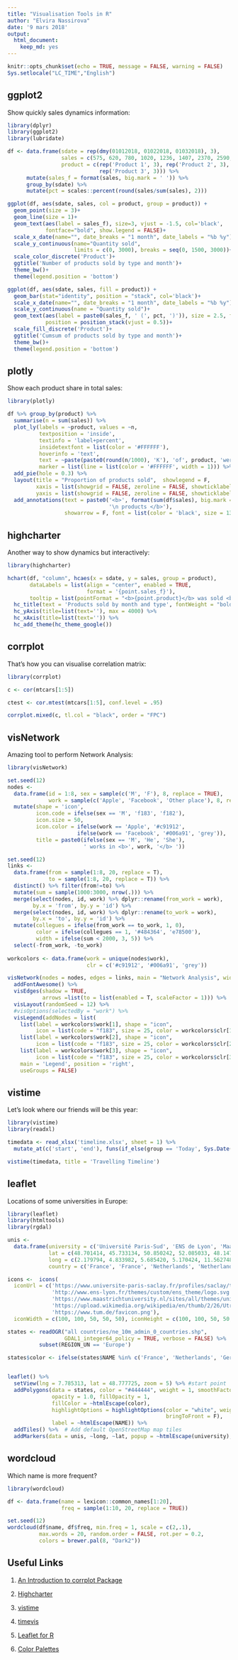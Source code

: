 ```yaml
---
title: "Visualisation Tools in R"
author: "Elvira Nassirova"
date: '9 mars 2018'
output: 
  html_document: 
    keep_md: yes
---
```


```r
knitr::opts_chunk$set(echo = TRUE, message = FALSE, warning = FALSE)
Sys.setlocale("LC_TIME","English")
```

## ggplot2

Show quickly sales dynamics information:

```r

library(dplyr)
library(ggplot2)
library(lubridate)

df <- data.frame(sdate = rep(dmy(01012018, 01022018, 01032018), 3),
                 sales = c(575, 620, 780, 1020, 1236, 1407, 2370, 2590, 2750),
                 product = c(rep('Product 1', 3), rep('Product 2', 3), 
                             rep('Product 3', 3))) %>% 
      mutate(sales_f = format(sales, big.mark = ' ')) %>% 
      group_by(sdate) %>% 
      mutate(pct = scales::percent(round(sales/sum(sales), 2)))

ggplot(df, aes(sdate, sales, col = product, group = product)) +
  geom_point(size = 3)+
  geom_line(size = 1)+
  geom_text(aes(label = sales_f), size=3, vjust = -1.5, col='black', 
            fontface="bold", show.legend = FALSE)+
  scale_x_date(name="", date_breaks = "1 month", date_labels = "%b %y")+
  scale_y_continuous(name="Quantity sold", 
                     limits = c(0, 3000), breaks = seq(0, 1500, 3000))+
  scale_color_discrete('Product')+
  ggtitle('Number of products sold by type and month')+
  theme_bw()+
  theme(legend.position = 'bottom')
```

```r

ggplot(df, aes(sdate, sales, fill = product)) +
  geom_bar(stat="identity", position = "stack", col='black')+
  scale_x_date(name="", date_breaks = "1 month", date_labels = "%b %y")+
  scale_y_continuous(name = "Quantity sold")+
  geom_text(aes(label = paste0(sales_f, ' (', pct, ')')), size = 2.5, fontface="bold", 
            position = position_stack(vjust = 0.5))+
  scale_fill_discrete('Product')+
  ggtitle('Cumsum of products sold by type and month')+
  theme_bw()+
  theme(legend.position = 'bottom')

```

## plotly

Show each product share in total sales:

```r

library(plotly)

df %>% group_by(product) %>% 
  summarise(n = sum(sales)) %>% 
  plot_ly(labels = ~product, values = ~n, 
          textposition = 'inside',
          textinfo = 'label+percent',
          insidetextfont = list(color = '#FFFFFF'),
          hoverinfo = 'text',
          text = ~paste(paste0(round(n/1000), 'K'), 'of', product, 'were sold'),
          marker = list(line = list(color = '#FFFFFF', width = 1))) %>%
  add_pie(hole = 0.3) %>%
  layout(title = "Proportion of products sold",  showlegend = F,
         xaxis = list(showgrid = FALSE, zeroline = FALSE, showticklabels = FALSE),
         yaxis = list(showgrid = FALSE, zeroline = FALSE, showticklabels = FALSE)) %>% 
  add_annotations(text = paste0('<b>', format(sum(df$sales), big.mark = ' '), 
                                '\n products </b>'), 
                  showarrow = F, font = list(color = 'black', size = 13))
```

## highcharter

Another way to show dynamics but interactively:

```r

library(highcharter)

hchart(df, "column", hcaes(x = sdate, y = sales, group = product), 
       dataLabels = list(align = "center", enabled = TRUE, 
                         format = '{point.sales_f}'), 
       tooltip = list(pointFormat = "<b>{point.product}</b> was sold <b>{point.sales_f}</b> times")) %>%
  hc_title(text = 'Products sold by month and type', fontWeight = "bold") %>% 
  hc_yAxis(title=list(text=''), max = 4000) %>% 
  hc_xAxis(title=list(text='')) %>% 
  hc_add_theme(hc_theme_google()) 
```

## corrplot

That's how you can visualise correlation matrix:

```r

library(corrplot)

c <- cor(mtcars[1:5])

ctest <- cor.mtest(mtcars[1:5], conf.level = .95)

corrplot.mixed(c, tl.col = "black", order = "FPC")

```

## visNetwork

Amazing tool to perform Network Analysis:

```r

library(visNetwork)

set.seed(12)
nodes <- 
  data.frame(id = 1:8, sex = sample(c('M', 'F'), 8, replace = TRUE),
             work = sample(c('Apple', 'Facebook', 'Other place'), 8, replace = TRUE)) %>% 
  mutate(shape = 'icon',
         icon.code = ifelse(sex == 'M', 'f183', 'f182'), 
         icon.size = 50, 
         icon.color = ifelse(work == 'Apple', '#c91912', 
                      ifelse(work == 'Facebook', '#006a91', 'grey')),
         title = paste0(ifelse(sex == 'M', 'He', 'She'), 
                        ' works in <b>', work, '</b> '))

set.seed(12)
links <- 
  data.frame(from = sample(1:8, 20, replace = T),
             to = sample(1:8, 20, replace = T)) %>% 
  distinct() %>% filter(from!=to) %>% 
  mutate(sum = sample(1000:3000, nrow(.))) %>% 
  merge(select(nodes, id, work) %>% dplyr::rename(from_work = work), 
        by.x = 'from', by.y = 'id') %>% 
  merge(select(nodes, id, work) %>% dplyr::rename(to_work = work), 
        by.x = 'to', by.y = 'id') %>% 
  mutate(collegues = ifelse(from_work == to_work, 1, 0),
         color = ifelse(collegues == 1, '#484364', 'e78500'),
         width = ifelse(sum < 2000, 3, 5)) %>% 
  select(-from_work, -to_work)
  
workcolors <- data.frame(work = unique(nodes$work), 
                         clr = c('#c91912', '#006a91', 'grey'))

visNetwork(nodes = nodes, edges = links, main = "Network Analysis", width = '100%') %>% 
  addFontAwesome() %>% 
  visEdges(shadow = TRUE,
           arrows =list(to = list(enabled = T, scaleFactor = 1))) %>%
  visLayout(randomSeed = 12) %>% 
  #visOptions(selectedBy = "work") %>% 
  visLegend(addNodes = list(
    list(label = workcolors$work[1], shape = "icon", 
         icon = list(code = "f183", size = 25, color = workcolors$clr[1])),
    list(label = workcolors$work[2], shape = "icon", 
         icon = list(code = "f183", size = 25, color = workcolors$clr[2])),
    list(label = workcolors$work[3], shape = "icon", 
         icon = list(code = "f183", size = 25, color = workcolors$clr[3]))),
    main = 'Legend', position = 'right',
    useGroups = FALSE)

```

## vistime

Let's look where our friends will be this year:

```r
library(vistime)
library(readxl)

timedata <- read_xlsx('timeline.xlsx', sheet = 1) %>% 
  mutate_at(c('start', 'end'), funs(if_else(group == 'Today', Sys.Date(), as.Date(.))))

vistime(timedata, title = 'Travelling Timeline')
```

## leaflet

Locations of some universities in Europe:

```r

library(leaflet)
library(htmltools)
library(rgdal)

unis <- 
  data.frame(university = c('Université Paris-Sud', 'ENS de Lyon', 'Maastricht University', 'Utrecht University', 'TUM'),
             lat = c(48.701414, 45.733134, 50.850242, 52.085033, 48.147728),
             long = c(2.179794, 4.833982, 5.685420, 5.170424, 11.562748),
             country = c('France', 'France', 'Netherlands', 'Netherlands', 'Germany'))

icons <-  icons(
  iconUrl = c('https://www.universite-paris-saclay.fr/profiles/saclay/themes/saclay_v2/logo.svg', 
              'http://www.ens-lyon.fr/themes/custom/ens_theme/logo.svg', 
              'https://www.maastrichtuniversity.nl/sites/all/themes/unimaas/static/images/icons/favicon-192x192.png', 
              'https://upload.wikimedia.org/wikipedia/en/thumb/2/26/Utrecht_University_logo.svg/1200px-Utrecht_University_logo.svg.png', 
              'https://www.tum.de/favicon.png'),
  iconWidth = c(100, 100, 50, 50, 50), iconHeight = c(100, 100, 50, 50, 50))

states <- readOGR("all countries/ne_10m_admin_0_countries.shp",
                  GDAL1_integer64_policy = TRUE, verbose = FALSE) %>% 
          subset(REGION_UN == 'Europe')

states$color <- ifelse(states$NAME %in% c('France', 'Netherlands', 'Germany'), '#add285', '#eeebe7')


leaflet() %>%
  setView(lng = 7.785313, lat = 48.777725, zoom = 5) %>% #start point
  addPolygons(data = states, color = "#444444", weight = 1, smoothFactor = 0.7,
              opacity = 1.0, fillOpacity = 1,
              fillColor = ~htmlEscape(color),
              highlightOptions = highlightOptions(color = "white", weight = 2,
                                                  bringToFront = F),
              label = ~htmlEscape(NAME)) %>% 
  addTiles() %>%  # Add default OpenStreetMap map tiles
  addMarkers(data = unis, ~long, ~lat, popup = ~htmlEscape(university), icon = icons) 

```

## wordcloud

Which name is more frequent?

```r

library(wordcloud)

df <- data.frame(name = lexicon::common_names[1:20],
                 freq = sample(1:10, 20, replace = TRUE))

set.seed(12)
wordcloud(df$name, df$freq, min.freq = 1, scale = c(2,.1),
          max.words = 20, random.order = FALSE, rot.per = 0.2, 
          colors = brewer.pal(8, "Dark2"))
```

## Useful Links

1. [An Introduction to corrplot Package](https://cran.r-project.org/web/packages/corrplot/vignettes/corrplot-intro.html)

2. [Highcharter](http://jkunst.com/highcharter/index.html)

3. [vistime](https://github.com/shosaco/vistime)

4. [timevis](https://daattali.com/shiny/timevis-demo/)

5. [Leaflet for R](https://rstudio.github.io/leaflet/)

6. [Color Palettes](http://colorpalettes.net/)